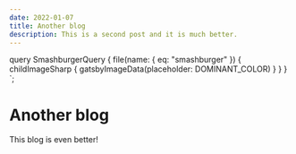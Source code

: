 ```yaml
---
date: 2022-01-07
title: Another blog
description: This is a second post and it is much better.
---
```



  query SmashburgerQuery {
    file(name: { eq: "smashburger" }) {
      childImageSharp {
        gatsbyImageData(placeholder: DOMINANT_COLOR)
      }
    }
  }
`;

# Another blog

<GatsbyImage image={getImage(props.data.file)} alt="a burget" />

This blog is even better!
